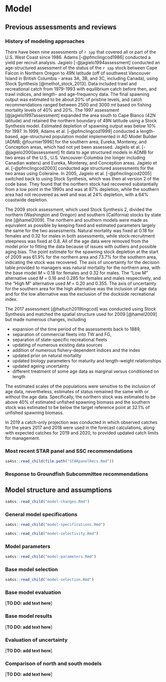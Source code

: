 # Model

## Previous assessments and reviews

### History of modeling approaches

There have been nine assessments of `r spp` that
covered all or part of the U.S. West Coast since 1986.
Adams [-@pfmclingcod1986] conducted a yield per recruit analysis.
Jagielo [-@jagielo1994assessment] conducted an age-structured assessment of the status of the
`r spp` stock between Cape Falcon in Northern Oregon to 49\textdegree 00\textquotesingle N latitude
(off of southwest Vancouver Island in British Columbia - \gls{psmfc} areas 3A, 3B, and 3C, including Canada),
using Stock Synthesis [@methot_stock_2013].
Data included trawl and recreational catch from 1979-1993
with equilibrium catch before then,
\gls{s-tri} and trawl \gls{cpue} indices, and
length- and age-frequency data.
The final spawning output was estimated to be about
20\% of pristine levels, and
catch recommendations ranged between 2500 and 3000 mt
based on fishing mortality levels of 40\% and 20\%.
The 1997 assessment [@jagielo1997assessment] expanded the area
south to Cape Blanco (42\textdegree 50\textquotesingle N latitude) and
retained the northern boundary of 49\textdegree 00\textquotesingle N latitude
using a Stock Synthesis model.
Estimated depletion of spawning output was below 10\% for 1997.
In 1999, Adams et al. [-@pfmclingcod1999] conducted a length-based, age-structured population model
implemented in AD Model Builder [ADMB; @fournier1996] for
the southern area, Eureka, Monterey, and Conception \gls{inpfc} areas,
which had not yet been assessed.
Jagielo et al. [-@jagielo2000assessment] fit data to age structured models in ADMB
for two areas of the U.S.,
U.S. Vancouver-Columbia (no longer including Canadian waters) and
Eureka, Monterey, and Conception \gls{inpfc} areas.
Jagielo et al. [-@pfmclingcod2003] conducted age structured assessments
for the two areas using Coleraine.
In 2005, Jagielo et al. [-@pfmclingcod2005] switched back to
using Stock Synthesis, which was then at version 2 of the code base.
They found that the northern stock had recovered substantially
from a low point in the 1990s and was at 87\% depletion,
while the southern area had not recovered as well and was at 24\% depletion,
with a 64\% coastwide depletion.

The 2009 stock assessment, which used Stock Synthesis 2,
divided the northern (Washington and Oregon) and southern (California) stocks
by state line [@hamel2009].
The northern and southern models were made as equivalent as possible
by keeping fixed and estimated parameters largely the same for the two assessments.
Natural mortality was fixed at 0.18 for females and 0.32 for males in both assessments,
while stock-recruitment steepness was fixed at 0.8.
All of the age data were removed from the model prior to fitting the data because of
issues with outliers and possible aging bias.
The point estimate for the spawning stock depletion at the start of 2009 was
61.9\% for the northern area and 73.7\% for the southern area,
indicating the stock was recovered.
The axis of uncertainty for the decision table provided to managers was
natural mortality for the northern area,
with the base model $M$ = 0.18 for females and 0.32 for males.
The “Low M” alternative used $M$ = 0.16 and 0.285 for females and males respectively,
and the “High M” alternative used $M$ = 0.20 and 0.355.
The axis of uncertainty for the southern area
for the high alternative was the inclusion of age data and
for the low alternative was the exclusion of the dockside recreational \gls{cpue} index.

The 2017 assessment [@haltuch2019lingcod] was conducted using Stock Synthesis and
matched the spatial structure used for 2009 [@hamel2009] but made numerous changes,
including

- expansion of the time period of the assessments back to 1889,
- separation of commercial fleets into TW and FG,
- separation of state-specific recreational fleets
- updating of numerous existing data sources
- addition of numerous fishery-dependent \gls{cpue} indices and the \gls{s-hkl} index
- updated prior on natural mortality
- updated biology parameters for maturity and length-weight relationships
- updated ageing uncertainty
- different treatment of some age data as marginal versus conditioned on length

The estimated scales of the populations were sensitive to the inclusion of age data,
nevertheless, estimates of status remained the same with or without the age data.
Specifically,
the northern stock was estimated to be
above 40\% of estimated unfished spawning biomass and
the southern stock was estimated to be
below the target reference point at 32.1\% of unfished spawning biomass.

In 2019 a catch-only projection was conducted in which observed catches for the
years 2017 and 2018 were used in the forecast calculations, along with
expected catches for 2019 and 2020, to provided updated catch limits for management.

### Most recent STAR panel and SSC recommendations

```r
sa4ss::read_child(file.path("STARpanelRecs.Rmd"))
```

### Response to Groundfish Subcommittee recommendations



## Model structure and assumptions

```r
sa4ss::read_child("model-changes.Rmd")
```

### General model specifications

```r
sa4ss::read_child("model-specifications.Rmd")
```
```r
sa4ss::read_child("model-selectivity.Rmd")
```

### Model parameters

```r
sa4ss::read_child("model-parameters.Rmd")
```

### Base model selection

```r
sa4ss::read_child("model-selection.Rmd")
```

### Base model evaluation

[**TO DO: add text here**]

### Base model results

[**TO DO: add text here**]

### Evaluation of uncertainty

[**TO DO: add text here**]

### Comparison of north and south models

[**TO DO: add text here**]
